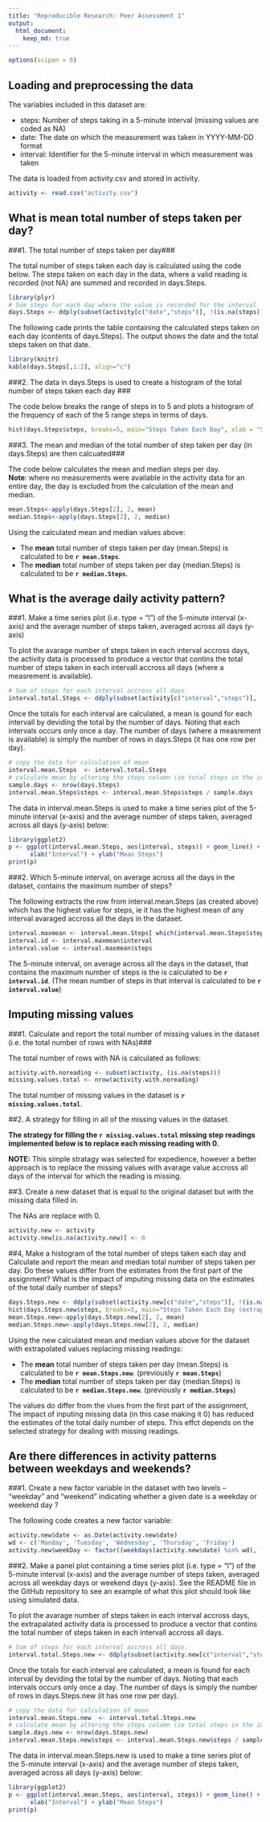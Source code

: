 ```yaml
---
title: "Reproducible Research: Peer Assessment 1"
output: 
  html_document:
    keep_md: true
---
```


```r
options(scipen = 6)
```

## Loading and preprocessing the data


The variables included in this dataset are:  

- steps: Number of steps taking in a 5-minute interval (missing values are coded as NA)
- date: The date on which the measurement was taken in YYYY-MM-DD format
- interval: Identifier for the 5-minute interval in which measurement was taken


The data is loaded from activity.csv and stored in activity. 

```r
activity <- read.csv("activity.csv") 
```

## What is mean total number of steps taken per day?


###1. The total number of steps taken per day###

The total number of steps taken each day is calculated using the code below. The steps taken on each day in the data, where a valid reading is recorded (not NA) are summed and recorded in days.Steps. 

```r
library(plyr)
# Sum steps for each day where the value is recorded for the interval
days.Steps <- ddply(subset(activity[c("date","steps")], !(is.na(steps)) ), "date", colwise(sum))
```

The following cade prints the table containing the calculated steps taken on each day (contents of days.Steps). The output shows the date and the total steps taken on that date.   

```r
library(knitr)
kable(days.Steps[,1:2], align="c")
```
   
###2. The data in days.Steps is used to create a histogram of the total number of steps taken each day ###   

The code below breaks the range of steps in to 5 and plots a histogram of the frequency of each of the 5 range steps in terms of days.

```r
hist(days.Steps$steps, breaks=5, main="Steps Taken Each Day", xlab = "Steps taken", ylab="Number of days (frequency)")
```


###3. The mean and median of the total number of step taken per day (in days.Steps) are then calcuated###

The code below calculates the mean and median steps per day.   
**Note**: where no measurements were available in the activity data for an entire day, the day is excluded from the calculation of the mean and median.   

```r
mean.Steps<-apply(days.Steps[2], 2, mean)
median.Steps<-apply(days.Steps[2], 2, median)
```


Using the calculated mean and median values above: 

- The **mean** total number of steps taken per day (mean.Steps) is calculated to be **`r mean.Steps`**.   
- The **median** total number of steps taken per day (median.Steps) is calculated to be **`r median.Steps`**.   

## What is the average daily activity pattern?

###1. Make a time series plot (i.e. type = "l") of the 5-minute interval (x-axis) and the average number of steps taken, averaged across all days (y-axis)


To plot the avarage number of steps taken in each interval accross days, the activity data is processed to produce a vector that contins the total number of steps taken in each intervall accross all days (where a measrement is available).

```r
# Sum of steps for each interval accross all days.
interval.total.Steps <- ddply(subset(activity[c("interval","steps")], !(is.na(steps)) ), "interval", colwise(sum))
```

Once the totals for each interval are calculated, a mean is gound for each intervall by deviding the total by the number of days. Noting that each intervals occurs only once a day. The number of days (where a measrement is available) is simply the number of rows in days.Steps (it has one row per day).   

```r
# copy the data for calculation of mean
interval.mean.Steps  <- interval.total.Steps
# calculate mean by altering the steps column (ie total steps in the interval/ days)
sample.days <- nrow(days.Steps)
interval.mean.Steps$steps <- interval.mean.Steps$steps / sample.days
```

The data in interval.mean.Steps is used to make a time series plot of the 5-minute interval (x-axis) and the average number of steps taken, averaged across all days (y-axis) below:

```r
library(ggplot2)
p <- ggplot(interval.mean.Steps, aes(interval, steps)) + geom_line() +
      xlab("Interval") + ylab("Mean Steps")
print(p)
```

###2. Which 5-minute interval, on average across all the days in the dataset, contains the maximum number of steps?

The following extracts the row from interval.mean.Steps (as created above) which has the highest value for steps, ie it has the highest mean of any interval avaraged accross all the days in the dataset.   

```r
interval.maxmean <- interval.mean.Steps[ which(interval.mean.Steps$steps == max(interval.mean.Steps$steps)), ]
interval.id <- interval.maxmean$interval
interval.value <- interval.maxmean$steps
```


The 5-minute interval, on average across all the days in the dataset, that contains the maximum number of steps is the is calculated to be  **`r interval.id`**. (The mean number of steps in that interval is calculated to be **`r interval.value`**)   

## Imputing missing values

###1. Calculate and report the total number of missing values in the dataset (i.e. the total number of rows with NAs)###

The total number of rows with NA is calculated as follows:

```r
activity.with.noreading <- subset(activity, (is.na(steps)))
missing.values.total <- nrow(activity.with.noreading)
```

The total number of missing values in the dataset is **`r missing.values.total`**.   
   
   

##2. A strategy for filling in all of the missing values in the dataset.

**The strategy for filling the `r missing.values.total` missing step readings implemented below is to replace each missing reading with 0.**   

**NOTE:**  This simple stratagy was selected for expedience, however a better approach is to replace the missing values with avarage value accross all days of the interval for which the reading is missing.  


##3. Create a new dataset that is equal to the original dataset but with the missing data filled in.

The NAs are replace with 0.   

```r
activity.new <- activity
activity.new[is.na(activity.new)] <- 0
```

##4, Make a histogram of the total number of steps taken each day and Calculate and report the mean and median total number of steps taken per day. Do these values differ from the estimates from the first part of the assignment? What is the impact of imputing missing data on the estimates of the total daily number of steps?


```r
days.Steps.new <- ddply(subset(activity.new[c("date","steps")], !(is.na(steps)) ), "date", colwise(sum))
hist(days.Steps.new$steps, breaks=5, main="Steps Taken Each Day (extrapalations instead of missing readings)", xlab = "Steps taken", ylab="Number of days (frequency)")
mean.Steps.new<-apply(days.Steps.new[2], 2, mean)
median.Steps.new<-apply(days.Steps.new[2], 2, median)
```


Using the new calculated mean and median values above for the dataset with extrapolated values replacing missing readings: 

- The **mean** total number of steps taken per day (mean.Steps) is calculated to be **`r mean.Steps.new`**.  (previously **`r mean.Steps`**) 
- The **median** total number of steps taken per day (median.Steps) is calculated to be **`r median.Steps.new`**. (previously **`r median.Steps`**)

The values do differ from the vlues from the first part of the assignment, The impact of inputing missing data (in this case making it 0) has reduced the estimates of the total daily number of steps. This effct depends on the selected strategy for dealing with missing readings.


## Are there differences in activity patterns between weekdays and weekends?

###1. Create a new factor variable in the dataset with two levels – “weekday” and “weekend” indicating whether a given date is a weekday or weekend day ?

The following code creates a new factor variable:   

```r
activity.new$date <- as.Date(activity.new$date)
wd <- c('Monday', 'Tuesday', 'Wednesday', 'Thursday', 'Friday')
activity.new$weekDay <- factor((weekdays(activity.new$date) %in% wd), levels=c(FALSE, TRUE), labels=c('weekend', 'weekday'))
```


###2. Make a panel plot containing a time series plot (i.e. type = "l") of the 5-minute interval (x-axis) and the average number of steps taken, averaged across all weekday days or weekend days (y-axis). See the README file in the GitHub repository to see an example of what this plot should look like using simulated data.

To plot the avarage number of steps taken in each interval accross days, the extrapalated activity data is processed to produce a vector that contins the total number of steps taken in each intervall accross all days.

```r
# Sum of steps for each interval accross all days.
interval.total.Steps.new <- ddply(subset(activity.new[c("interval","steps")], !(is.na(steps)) ), "interval", colwise(sum))
```

Once the totals for each interval are calculated, a mean is found for each interval by deviding the total by the number of days. Noting that each intervals occurs only once a day. The number of days is simply the number of rows in days.Steps.new (it has one row per day).   

```r
# copy the data for calculation of mean
interval.mean.Steps.new  <- interval.total.Steps.new
# calculate mean by altering the steps column (ie total steps in the interval/ days)
sample.days.new <- nrow(days.Steps.new)
interval.mean.Steps.new$steps <- interval.mean.Steps.new$steps / sample.days.new
```

The data in interval.mean.Steps.new is used to make a time series plot of the 5-minute interval (x-axis) and the average number of steps taken, averaged across all days (y-axis) below:

```r
library(ggplot2)
p <- ggplot(interval.mean.Steps, aes(interval, steps)) + geom_line() +
      xlab("Interval") + ylab("Mean Steps")
print(p)
```
